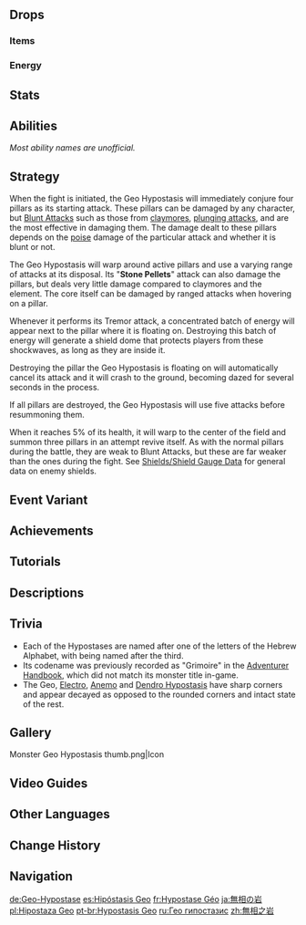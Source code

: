 {{Enemy Infobox
|image    = Enemy Geo Hypostasis.png
|type     = Normal Bosses
|family   = Elemental Lifeforms
|group    = Hypostases
|dmgtype  = Geo
|weakpoint = no
|ability1 = Geo Construct
|ability2 = Healing
|ability3 = Invincibility Frames
|ability4 = Teleport
|ability5 = Energy Generation
|title    = Gimel
|subarea  = Guyun Stone Forest
|area     = Sea of Clouds
|region   = Liyue
|drops    = Basalt Pillar
|variants = Pure Geo Hypostasis
}}
{{Enemy Intro}}

==Drops==
===Items===
{{World Boss Rewards
|gem=Prithiva Topaz
|exclusive=Basalt Pillar
|sets=Traveling Doctor,Instructor,The Exile
}}

===Energy===
{{Energy Drops
|type  = Geo
|hp1   = 75
|o1    = 1
|hp2   = 50
|o2    = 1
|hp3   = 25
|o3    = 1
|hp4   = 0
|o4    = 1
}}

==Stats==
{{Enemy Stats
|geo_res      = Immune
|atk_ratio    = 6
|hp_ratio     = 7
|hp_type      = 1
|atk_type     = 2
}}

==Abilities==
''Most ability names are unofficial.''
{{Enemy Attacks
|name_1 = Summon Pillars
|desc_1 = Summons 4 pillars in a large triangle formation around the arena, it will sit on one at a time and teleport between them. These pillars take [[Poise Damage]], and are weakest against [[Blunt Attack]]s. When a pillar is destroyed, a Geo [[Energy|Energy Orb]] will be generated.
{{Elemental Shield Data|Geo|24|Pillar|cryoonly=1}}

|name_2 = Stone Pellets
|desc_2 = Flies into the air and forms a rhombus with its shell pieces before absorbing them all and using them to fire a continuous stream of stone pellets, dealing '''25% ATK''' as {{Color|Geo DMG}} on hit. If a stone pellet hits a pillar, it will deal '''10''' Blunt Poise DMG to it, which will reduce its durability by '''0.14 GU'''.

|name_3 = Stone Seal
|desc_3 = Floats into the air and forms a sort of flat, plated formation out of shell pieces while channeling a {{Geo}} seal around the player. After a few seconds, it will break the seal and summon a large pillar at the player's location after a short delay, dealing '''100% ATK''' as {{Color|Geo DMG}}.

|name_4 = Shockwave
|desc_4 = Floats into the air and briefly channels energy into the pillar it is floating on before emitting a single shockwave, dealing '''100% ATK''' as {{Color|Geo DMG}}. This attack cannot be avoided using [[Sprinting#Dash|dash]] [[Invincibility Frames|i-frames]].

|name_5 = Tremors
|desc_5 = Spirals into the air and channels energy into its pillar, causing all pillars to emit continuous shockwaves for the duration of the attack, dealing '''100% ATK''' as {{Color|Geo DoT}}. Destroying the concentrated {{Geo}} energy near the Hypostasis' pillar creates a {{Geo}} forcefield that blocks the shockwaves. While inside the forcefield, destroy the pillar it is on to bring the Geo Hypostasis back down to ground level. This attack cannot be avoided using [[Sprinting#Dash|dash]] [[Invincibility Frames|i-frames]].
{{Elemental Shield Data|Geo|3|Concentrated Geo Energy|cryoonly=1}}

|name_6 = Hammerfall
|desc_6 = Teleports next to the player and forms its shell pieces into a giant hammer that it smashes into the ground, dealing '''150% ATK''' as {{Color|Geo DMG}} and sending out three trails of shockwaves in front of it that deal '''50% ATK''' as {{Color|Geo DMG}}. This attack can only be used once all of the Hypostasis' pillars have been destroyed.

|name_7 = Clap
|desc_7 = Quickly flies next to the player and forms a large wall, which folds in a "clapping" motion very quickly, dealing '''100% ATK''' as {{Color|Geo DMG}} in front of the wall.

|name_8 = Rain of Rocks
|desc_8 = Causes pellets to continuously rain down in various small areas around the arena, dealing '''25% ATK''' as {{Color|Geo DoT}}. Particularly large chunks of rock periodically fall in the same areas, dealing '''75% ATK''' as {{Color|Geo DMG}}. This attack will only be used when the Hypostasis is on the ground, and only works the first time it is used.

|name_9 = Terra Resurgence
|desc_9 = When HP is low (approx. 5%), the Hypostasis teleports to the center of the arena and forms 3 pillars that channel {{Geo}} energy. After 15 seconds, the pillars are absorbed to heal '''15%/35%/50%''' of its HP for '''1/2/3''' pillars absorbed. Destroy all pillars to immediately kill the Hypostasis. These pillars take [[Poise Damage]], and are weakest against [[Blunt Attack]]s. If a pillar is destroyed, it will not respawn the next time '''Terra Resurgence''' is used. If this move is completed, the Hypostasis will use '''Summon Pillars'''. When a pillar is destroyed, a Geo [[Energy|Energy Orb]] will be generated.
{{Elemental Shield Data|Geo|8|Revival Pillar|cryoonly=1}}
}}

==Strategy==
When the fight is initiated, the Geo Hypostasis will immediately conjure four pillars as its starting attack. These {{Geo}} pillars can be damaged by any character, but [[Blunt Attack]]s such as those from [[claymores]], [[Plunging Attack|plunging attacks]], and {{Color|Geo DMG}} are the most effective in damaging them. The damage dealt to these pillars depends on the [[poise]] damage of the particular attack and whether it is blunt or not.

The Geo Hypostasis will warp around active pillars and use a varying range of attacks at its disposal. Its "'''Stone Pellets'''" attack can also damage the pillars, but deals very little damage compared to claymores and the {{Geo}} element. The core itself can be damaged by ranged attacks when hovering on a pillar.

Whenever it performs its Tremor attack, a concentrated batch of {{Geo}} energy will appear next to the pillar where it is floating on. Destroying this batch of energy will generate a {{Geo}} shield dome that protects players from these shockwaves, as long as they are inside it.

Destroying the pillar the Geo Hypostasis is floating on will automatically cancel its attack and it will crash to the ground, becoming dazed for several seconds in the process.

If all pillars are destroyed, the Geo Hypostasis will use five attacks before resummoning them.

When it reaches 5% of its health, it will warp to the center of the field and summon three pillars in an attempt revive itself. As with the normal pillars during the battle, they are weak to Blunt Attacks, but these are far weaker than the ones during the fight. See [[Shields/Shield Gauge Data]] for general data on enemy shields.

==Event Variant==
{{Main|Pure Geo Hypostasis}}

==Achievements==
{{Achievement Topic Table|topic=Geo Hypostasis}}

==Tutorials==
{{Tutorial|Geo Hypostasis}}

==Descriptions==
{{Description|Code Name: Gimel. A high-purity [[Geo]] entity.<br>Elemental [[hypostases]] are ultra-compact structures with a high mass.<br>Concentrated elemental energy forms a solid shell around the core of the hypostasis, leaving only the core reactive to the elemental stimuli.|[[Adventurer Handbook]] and [[Archive]]}}

==Trivia==
* Each of the Hypostases are named after one of the letters of the Hebrew Alphabet, with {{Lang|"Gimel"|he=גּ|he_rm=Gimel}} being named after the third.
* Its codename was previously recorded as "Grimoire" in the [[Adventurer Handbook]], which did not match its monster title in-game.
* The Geo, [[Electro Hypostasis|Electro]], [[Anemo Hypostasis|Anemo]] and [[Dendro Hypostasis]] have sharp corners and appear decayed as opposed to the rounded corners and intact state of the rest.

==Gallery==
<gallery>
Monster Geo Hypostasis thumb.png|Icon
</gallery>

==Video Guides==
{{EVT
|video1   = https://youtu.be/L1vmte56Ku8
|caption1 = EVERYTHING You Need to Know about Geo Hypostasis
}}

==Other Languages==
{{Other Languages
|en      = Geo Hypostasis
|zhs     = 无相之岩
|zhs_rm  = Wúxiàng zhī Yán
|zht     = 無相之岩
|zht_rm  = Wúxiàng zhī Yán
|zh_tl   = Signless Rock
|ja      = 無相の岩
|ja_rm   = Musou no Iwa
|ja_tl   = Signless Rock
|ko      = {{tt|무|無}}{{tt|상|相}}의 바위
|ko_rm   = Musang-ui Bawi
|ko_tl   = Signless Rock
|es      = Hipostasis Geo
|es_tl   = Geo Hypostasis
|fr      = Hypostase Géo
|fr_tl   = Geo Hypostasis
|ru      = Гео гипостазис
|ru_tl   = Geo Hypostasis
|th      = Geo Hypostasis
|vi      = {{tt|Nham|岩}} {{tt|Nguyên Bản|原本}}
|vi_tl   = The Original Rock
|de      = Geo-Hypostase
|de_tl   = Geo Hypostasis
|id      = Geo Hypostasis
|pt      = Hypostasis Geo
|pt_tl   = Geo Hypostasis
|tr      = Toprak Hipostazı
|tr_tl   = {{lex|Geo|tr}}  Hypostasis
|it      = Ipostasi di Geo
|it_tl   = Geo Hypostasis
}}

==Change History==
{{Change History|1.0}}

==Navigation==
{{Enemy Navbox|type=bosses}}

[[de:Geo-Hypostase]]
[[es:Hipóstasis Geo]]
[[fr:Hypostase Géo]]
[[ja:無相の岩]]
[[pl:Hipostaza Geo]]
[[pt-br:Hypostasis Geo]]
[[ru:Гео гипостазис]]
[[zh:無相之岩]]
